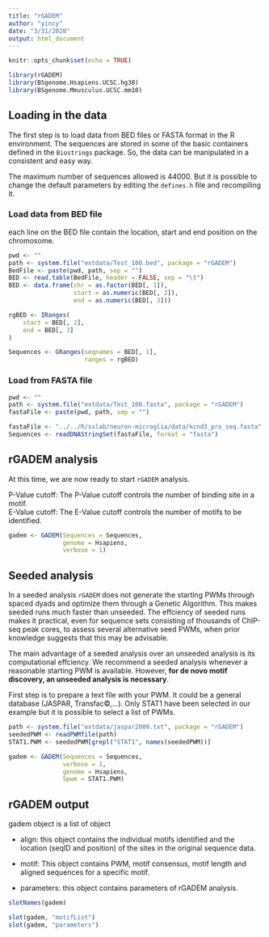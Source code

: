 ```yaml
---
title: "rGADEM"
author: "yincy"
date: "3/31/2020"
output: html_document
---
```


```r
knitr::opts_chunk$set(echo = TRUE)
```


```r
library(rGADEM)
library(BSgenome.Hsapiens.UCSC.hg38)
library(BSgenome.Mmusculus.UCSC.mm10)
```


## Loading in the data  
The first step is to load data from BED files or FASTA format in the R environment. The sequences are stored in some of the basic containers defined in the `Biostrings` package. So, the data can be manipulated in a consistent and easy way.   

The maximum number of sequences allowed is 44000. But it is possible to change the default parameters by editing the `defines.h` file and recompiling it.  


### Load data from BED file  
each line on the BED file contain the location, start and end position on the chromosome.  

```r
pwd <- ""
path <- system.file("extdata/Test_100.bed", package = "rGADEM")
BedFile <- paste(pwd, path, sep = "")
BED <- read.table(BedFile, header = FALSE, sep = "\t")
BED <- data.frame(chr = as.factor(BED[, 1]), 
                  start = as.numeric(BED[, 2]), 
                  end = as.numeric(BED[, 3]))
```


```r
rgBED <- IRanges(
    start = BED[, 2], 
    end = BED[, 3]
)

Sequences <- GRanges(seqnames = BED[, 1], 
                     ranges = rgBED)
```

### Load from FASTA file  
```r
pwd <- ""
path <- system.file("extdata/Test_100.fasta", package = "rGADEM")
fastaFile <- paste(pwd, path, sep = "")

fastaFile <- "../../R/sslab/neuron-microglia/data/kcnd3_pro_seq.fasta"
Sequences <- readDNAStringSet(fastaFile, format = "fasta")
```


## rGADEM analysis 
At this time, we are now ready to start `rGADEM` analysis.  

P-Value cutoff: The P-Value cutoff controls the number of binding site in a motif.  
E-Value cutoff: The E-Value cutoff controls the number of motifs to be identified.  
```r
gadem <- GADEM(Sequences = Sequences, 
               genome = Hsapiens, 
               verbose = 1)
```


## Seeded analysis  
In a seeded analysis `rGADEM` does not generate the starting PWMs through spaced dyads and optimize them through a Genetic Algorithm. This makes seeded runs much faster than unseeded. The effciency of seeded runs makes it practical, even for sequence sets consisting of thousands of ChIP-seq peak cores, to assess several alternative seed PWMs, when prior knowledge suggests that this may be advisable. 

The main advantage of a seeded analysis over an unseeded analysis is its computational effciency. We recommend a seeded analysis whenever a reasonable starting PWM is available. However, **for de novo motif discovery, an unseeded analysis is necessary**.   

First step is to prepare a text file with your PWM. It could be a general database (JASPAR, Transfac©,...). Only STAT1 have been selected in our example but it is possible to select a list of PWMs.  

```r
path <- system.file("extdata/jaspar2009.txt", package = "rGADEM")
seededPWM <- readPWMfile(path)
STAT1.PWM <- seededPWM[grepl("STAT1", names(seededPWM))]
```


```r
gadem <- GADEM(Sequences = Sequences, 
               verbose = 1, 
               genome = Hsapiens, 
               Spwm = STAT1.PWM)
```


## rGADEM output  
gadem object is a list of object  

- align: this object contains the individual motifs identified and the location (seqID and position) of the sites in the original sequence data.  

- motif: This object contains PWM, motif consensus, motif length and aligned sequences for a specific motif.  

- parameters: this object contains parameters of rGADEM analysis.  


```r
slotNames(gadem)
```

```r
slot(gadem, "motifList") 
slot(gadem, "parameters")
```

